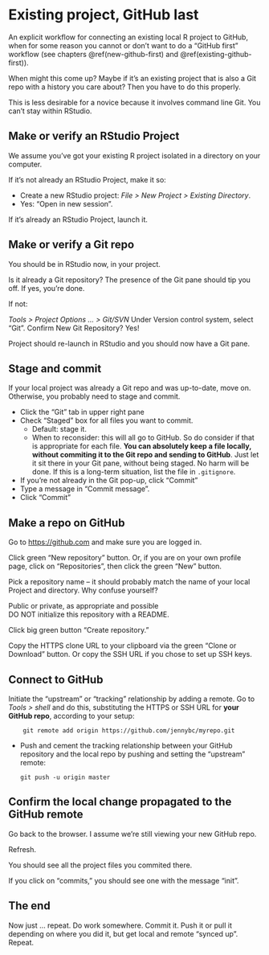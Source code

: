 # Existing project, GitHub last {#existing-github-last}

An explicit workflow for connecting an existing local R project to GitHub, when for some reason you cannot or don't want to do a "GitHub first" workflow (see chapters \@ref(new-github-first) and \@ref(existing-github-first)).

When might this come up? Maybe if it's an existing project that is also a Git repo with a history you care about? Then you have to do this properly.

This is less desirable for a novice because it involves command line Git. You can't stay within RStudio.

## Make or verify an RStudio Project

We assume you've got your existing R project isolated in a directory on your computer.

If it's not already an RStudio Project, make it so:

  * Create a new RStudio project: *File > New Project > Existing Directory*.
  * Yes: "Open in new session".

If it's already an RStudio Project, launch it.

## Make or verify a Git repo

You should be in RStudio now, in your project.

Is it already a Git repository? The presence of the Git pane should tip you off. If yes, you're done.

If not:

*Tools > Project Options ... > Git/SVN* Under Version control system, select "Git". Confirm New Git Repository? Yes!

Project should re-launch in RStudio and you should now have a Git pane.

## Stage and commit

If your local project was already a Git repo and was up-to-date, move on. Otherwise, you probably need to stage and commit.

  * Click the "Git" tab in upper right pane
  * Check "Staged" box for all files you want to commit.
    - Default: stage it.
    - When to reconsider: this will all go to GitHub. So do consider if that is appropriate for each file. **You can absolutely keep a file locally, without commiting it to the Git repo and sending to GitHub**. Just let it sit there in your Git pane, without being staged. No harm will be done. If this is a long-term situation, list the file in `.gitignore`.
  * If you're not already in the Git pop-up, click "Commit"
  * Type a message in "Commit message".
  * Click "Commit"

## Make a repo on GitHub

Go to <https://github.com> and make sure you are logged in.

Click green "New repository" button. Or, if you are on your own profile page, click on "Repositories", then click the green "New" button.

Pick a repository name -- it should probably match the name of your local Project and directory. Why confuse yourself?

Public or private, as appropriate and possible  
DO NOT initialize this repository with a README.

Click big green button "Create repository."

Copy the HTTPS clone URL to your clipboard via the green "Clone or Download" button. Or copy the SSH URL if you chose to set up SSH keys.

## Connect to GitHub

Initiate the "upstream" or "tracking" relationship by adding a remote. Go to *Tools > shell* and do this, substituting the HTTPS or SSH URL for **your GitHub repo**, according to your setup:

        git remote add origin https://github.com/jennybc/myrepo.git

  * Push and cement the tracking relationship between your GitHub repository and the local repo by pushing and setting the "upstream" remote:
  
        git push -u origin master

## Confirm the local change propagated to the GitHub remote

Go back to the browser. I assume we're still viewing your new GitHub repo.

Refresh.

You should see all the project files you commited there.

If you click on "commits," you should see one with the message "init".

## The end

Now just ... repeat. Do work somewhere. Commit it. Push it or pull it depending on where you did it, but get local and remote "synced up". Repeat.
